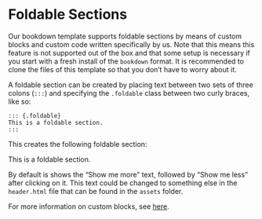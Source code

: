 # Foldable Sections

Our bookdown template supports foldable sections by means of custom blocks and custom code written specifically by us. Note that this means this feature is not supported out of the box and that some setup is necessary if you start with a fresh install of the `bookdown` format. It is recommended to clone the files of this template so that you don't have to worry about it.

A foldable section can be created by placing text between two sets of three colons (`:::`) and specifying the `.foldable` class between two curly braces, like so:

```
::: {.foldable}
This is a foldable section.
:::
```

This creates the following foldable section:

::: {.foldable}
This is a foldable section.
:::

By default is shows the "Show me more" text, followed by "Show me less" after clicking on it. This text could be changed to something else in the `header.html` file that can be found in the `assets` folder.

For more information on custom blocks, see [here](https://bookdown.org/yihui/rmarkdown-cookbook/custom-blocks.html).
